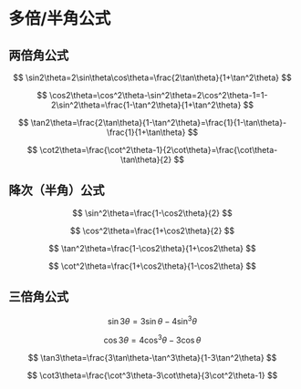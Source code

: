 # 多倍/半角公式

## 两倍角公式

$$
\sin2\theta=2\sin\theta\cos\theta=\frac{2\tan\theta}{1+\tan^2\theta}
$$

$$
\cos2\theta=\cos^2\theta-\sin^2\theta=2\cos^2\theta-1=1-2\sin^2\theta=\frac{1-\tan^2\theta}{1+\tan^2\theta}
$$

$$
\tan2\theta=\frac{2\tan\theta}{1-\tan^2\theta}=\frac{1}{1-\tan\theta}-\frac{1}{1+\tan\theta}
$$

$$
\cot2\theta=\frac{\cot^2\theta-1}{2\cot\theta}=\frac{\cot\theta-\tan\theta}{2}
$$

## 降次（半角）公式

$$
\sin^2\theta=\frac{1-\cos2\theta}{2}
$$

$$
\cos^2\theta=\frac{1+\cos2\theta}{2}
$$

$$
\tan^2\theta=\frac{1-\cos2\theta}{1+\cos2\theta}
$$

$$
\cot^2\theta=\frac{1+\cos2\theta}{1-\cos2\theta}
$$

## 三倍角公式

$$
\sin3\theta=3\sin\theta- 4\sin^3\theta
$$

$$
\cos3\theta=4\cos^3\theta-3\cos\theta
$$

$$
\tan3\theta=\frac{3\tan\theta-\tan^3\theta}{1-3\tan^2\theta}
$$

$$
\cot3\theta=\frac{\cot^3\theta-3\cot\theta}{3\cot^2\theta-1}
$$
